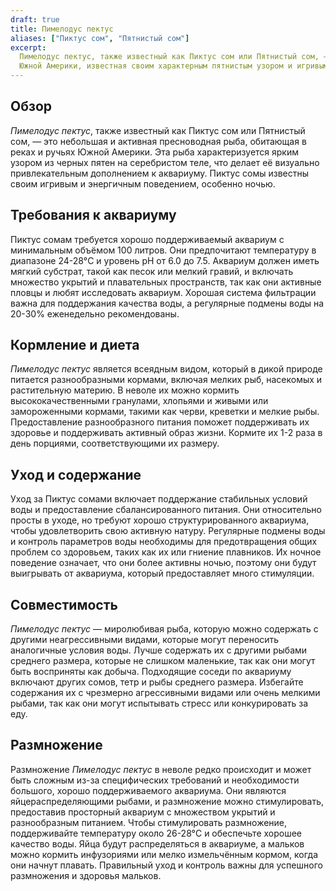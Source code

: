 ```yaml
---
draft: true
title: Пимелодус пектус
aliases: ["Пиктус сом", "Пятнистый сом"]
excerpt:
  Пимелодус пектус, также известный как Пиктус сом или Пятнистый сом, — это небольшая активная пресноводная рыба из
  Южной Америки, известная своим характерным пятнистым узором и игривым поведением.
---
```


## Обзор

_Пимелодус пектус_, также известный как Пиктус сом или Пятнистый сом, — это небольшая и активная пресноводная рыба,
обитающая в реках и ручьях Южной Америки. Эта рыба характеризуется ярким узором из черных пятен на серебристом теле, что
делает её визуально привлекательным дополнением к аквариуму. Пиктус сомы известны своим игривым и энергичным поведением,
особенно ночью.

## Требования к аквариуму

Пиктус сомам требуется хорошо поддерживаемый аквариум с минимальным объёмом 100 литров. Они предпочитают температуру в
диапазоне 24-28°C и уровень pH от 6.0 до 7.5. Аквариум должен иметь мягкий субстрат, такой как песок или мелкий гравий,
и включать множество укрытий и плавательных пространств, так как они активные пловцы и любят исследовать аквариум.
Хорошая система фильтрации важна для поддержания качества воды, а регулярные подмены воды на 20-30% еженедельно
рекомендованы.

## Кормление и диета

_Пимелодус пектус_ является всеядным видом, который в дикой природе питается разнообразными кормами, включая мелких рыб,
насекомых и растительную материю. В неволе их можно кормить высококачественными гранулами, хлопьями и живыми или
замороженными кормами, такими как черви, креветки и мелкие рыбы. Предоставление разнообразного питания поможет
поддерживать их здоровье и поддерживать активный образ жизни. Кормите их 1-2 раза в день порциями, соответствующими их
размеру.

## Уход и содержание

Уход за Пиктус сомами включает поддержание стабильных условий воды и предоставление сбалансированного питания. Они
относительно просты в уходе, но требуют хорошо структурированного аквариума, чтобы удовлетворить свою активную натуру.
Регулярные подмены воды и контроль параметров воды необходимы для предотвращения общих проблем со здоровьем, таких как
их или гниение плавников. Их ночное поведение означает, что они более активны ночью, поэтому они будут выигрывать от
аквариума, который предоставляет много стимуляции.

## Совместимость

_Пимелодус пектус_ — миролюбивая рыба, которую можно содержать с другими неагрессивными видами, которые могут переносить
аналогичные условия воды. Лучше содержать их с другими рыбами среднего размера, которые не слишком маленькие, так как
они могут быть восприняты как добыча. Подходящие соседи по аквариуму включают других сомов, тетр и рыбы среднего
размера. Избегайте содержания их с чрезмерно агрессивными видами или очень мелкими рыбами, так как они могут испытывать
стресс или конкурировать за еду.

## Размножение

Размножение _Пимелодус пектус_ в неволе редко происходит и может быть сложным из-за специфических требований и
необходимости большого, хорошо поддерживаемого аквариума. Они являются яйцераспределяющими рыбами, и размножение можно
стимулировать, предоставив просторный аквариум с множеством укрытий и разнообразным питанием. Чтобы стимулировать
размножение, поддерживайте температуру около 26-28°C и обеспечьте хорошее качество воды. Яйца будут распределяться в
аквариуме, а мальков можно кормить инфузориями или мелко измельчённым кормом, когда они начнут плавать. Правильный уход
и контроль важны для успешного размножения и здоровья мальков.

